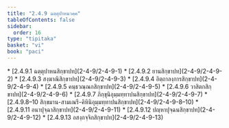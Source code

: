 ```yaml
---
title: "2.4.9 ฉตฺตุปาหนวคฺค"
tableOfContents: false
sidebar:
  order: 16
type: "tipitaka"
basket: "vi"
book: "paci"
---
```



<DynamicBreadcrumb />



<TableOfContents book="paci" section="2.4.9">
* [2.4.9.1 ฉตฺตุปาหนสิกฺขาปท](2-4-9/2-4-9-1)
* [2.4.9.2 ยานสิกฺขาปท](2-4-9/2-4-9-2)
* [2.4.9.3 สงฺฆาณิสิกฺขาปท](2-4-9/2-4-9-3)
* [2.4.9.4 อิตฺถาลงฺการสิกฺขาปท](2-4-9/2-4-9-4)
* [2.4.9.5 คนฺธวณฺณกสิกฺขาปท](2-4-9/2-4-9-5)
* [2.4.9.6 วาสิตกสิกฺขาปท](2-4-9/2-4-9-6)
* [2.4.9.7 ภิกฺขุนิอุมฺมทฺทาปนสิกฺขาปท](2-4-9/2-4-9-7)
* [2.4.9.8–10 สิกฺขมาน-สามเณรี-คิหินิอุมฺมทฺทาปนสิกฺขาปท](2-4-9/2-4-9-8–10)
* [2.4.9.11 อนาปุจฺฉาสิกฺขาปท](2-4-9/2-4-9-11)
* [2.4.9.12 ปญฺหาปุจฺฉนสิกฺขาปท](2-4-9/2-4-9-12)
* [2.4.9.13 อสงฺกจฺจิกสิกฺขาปท](2-4-9/2-4-9-13)
</TableOfContents>